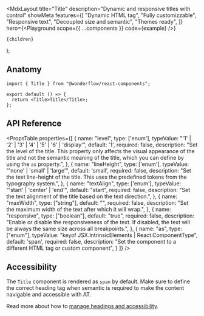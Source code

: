 

  <MdxLayout
    title="Title"
    description="Dynamic and responsive titles with control"
    showMeta
    features={[
      "Dynamic HTML tag",
      "Fully customizzable",
      "Responsive text",
      "Decoupled size and semantic",
      "Themes ready",
    ]}
    hero={<Playground scope={{ ...components }} code={example} />}
  >
    {children}
  </MdxLayout>
);

## Anatomy

```tsx highlight=1,4
import { Title } from "@wonderflow/react-components";

export default () => {
  return <Title>Title</Title>;
};
```

## API Reference

<PropsTable
  properties={[
    {
      name: "level",
      type: ['enum'],
      typeValue: "'1' | '2' | '3' | '4' | '5' | '6' | 'display'",
      default: '1',
      required: false,
      description: "Set the level of the title. This property only affects the visual appearance of the title and not the semantic meaning of the title, which you can define by using the `as` property.",
    },
    {
      name: "lineHeight",
      type: ['enum'],
      typeValue: "'none' | 'small' | 'large'",
      default: 'small',
      required: false,
      description: "Set the text line-height of the title. This uses the predefined tokens from the typography system.",
    },
    {
      name: "textAlign",
      type: ['enum'],
      typeValue: "'start' | 'center' | 'end'",
      default: "start",
      required: false,
      description:
        "Set the text alignment of the title based on the text direction.",
    },
    {
      name: "maxWidth",
      type: ["string"],
      default: "",
      required: false,
      description:
        "Set the maximum width of the text after which it will wrap.",
    },
    {
      name: "responsive",
      type: ["boolean"],
      default: "true",
      required: false,
      description:
        "Enable or disable the responsiveness of the text. If disabled, the text will be always the same size across all breakpoints.",
    },
    {
      name: "as",
      type: ["enum"],
      typeValue: "keyof JSX.IntrinsicElements | React.ComponentType<any>",
      default: 'span',
      required: false,
      description:
        "Set the component to a different HTML tag or custom component",
    }
  ]}
/>

## Accessibility

The `Title` component is rendered as `span` by default. Make sure to define the correct heading tag when semantic is required to make the content navigable and accessible with AT.

Read more about how to [manage headings and accessibility](https://developer.mozilla.org/en-US/docs/Web/HTML/Element/Heading_Elements#accessibility_concerns).
